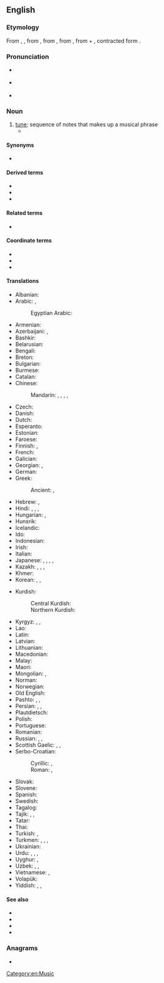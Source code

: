{{also|Melody}}
==English==
{{wikipedia}}

===Etymology===
From {{inh|en|enm|melodie}}, {{m|enm|melodye}}, from {{der|en|fro|melodie}}, from {{der|en|la|melodia}}, from {{der|en|grc|μελῳδίᾱ||singing, chanting}}, from {{m|grc|μέλος||musical phrase}} + {{m|grc|ἀοιδή||song}}, contracted form {{m|grc|ᾠδή}}.

===Pronunciation===
* {{a|RP}} {{IPA|en|/ˈmel.ə.di/}}
* {{a|GenAm}} {{IPA|en|/ˈmɛl.ə.di/}}
* {{audio|en|en-us-melody.ogg|Audio (US)}}

===Noun===
{{en-noun}}

# [[tune]]; sequence of notes that makes up a musical phrase
#* {{quote-book|en|year=1954|author=Alexander Alderson|title=The Subtle Minotaur|chapter=1|edition=|url=http://openlibrary.org/works/OL12152304W|passage=Slowly she turned round and faced towards a neat white bungalow, set some way back from the path behind a low hedge of golden privet. No light showed, but someone there was playing the piano. The strange elusiveness of the soft, insistent '''melody''' seemed to draw her forward.}}

====Synonyms====
* {{sense|sequence of notes that makes up a musical phrase}} {{l|en|tune}}

====Derived terms====
* {{l|en|melodic}}
* {{l|en|melodious}}
* {{l|en|melodium}}<!-- possibly a trade name -->

====Related terms====
* {{l|en|melodrama}}

====Coordinate terms====
* {{l|en|harmony}}
* {{l|en|rhythm}}
* {{l|en|tone color}}

====Translations====
{{trans-top|sequence of notes that makes up a musical phrase}}
* Albanian: {{t+|sq|melodi|f}}
* Arabic: {{t|ar|لَحْن|m}}, {{t|ar|أُغْنِيَّة|f}}
*: Egyptian Arabic: {{t|arz|لحن|m|tr=laḥn}}
* Armenian: {{t+|hy|մեղեդի}}
* Azerbaijani: {{t|az|melodiya}}, {{t|az|təranə}}
* Bashkir: {{t|ba|көй|sc=Cyrl}}
* Belarusian: {{t|be|мело́дыя|f}}
* Bengali: {{t|bn|সুর}}
* Breton: {{t|br|kerzenn|f}}
* Bulgarian: {{t+|bg|мело́дия|f}}
* Burmese: {{t+|my|တေးသွား}}
* Catalan: {{t+|ca|melodia|f}}
* Chinese:
*: Mandarin: {{t+|cmn|曲調|sc=Hani}}, {{t+|cmn|曲调|tr=qǔdiào|sc=Hani}}, {{t+|cmn|曲子|tr=qǔzi|sc=Hani}}, {{t+|cmn|歌曲|tr=gēqǔ|sc=Hani}}, {{t+|cmn|旋律|tr=xuánlǜ}}
* Czech: {{t+|cs|melodie|f}}
* Danish: {{t+|da|melodi|c}}
* Dutch: {{t+|nl|melodie|f}}
* Esperanto: {{t|eo|melodio}}
* Estonian: {{t|et|meloodia}}
* Faroese: {{t|fo|lag|n}}
* Finnish: {{t+|fi|melodia}}, {{t+|fi|sävel}}
* French: {{t+|fr|mélodie|f}}
* Galician: {{t+|gl|melodía|f}}
* Georgian: {{t|ka|მელოდია}}, {{t+|ka|ჰანგი}}
* German: {{t+|de|Melodie|f}}
* Greek: {{t+|el|μελωδία|f}}
*: Ancient: {{t|grc|μελῳδία|f}}, {{t|grc|μέλος|n}}
* Hebrew: {{t+|he|מַנגִינָה|f|tr=manginá}}, {{t+|he|לַחַן|m|tr=láẖan}}
* Hindi: {{t+|hi|राग|m}}, {{t+|hi|लय|f}}, {{t+|hi|तराना}}, {{t+|hi|धुन|f}}
* Hungarian: {{t+|hu|dallam}}, {{t+|hu|melódia}}
* Hunsrik: {{t|hrx|Mëlotie|f}}
* Icelandic: {{t+|is|lag|n}}
* Ido: {{t+|io|melodio}}
* Indonesian: {{t+|id|melodi}}
* Irish: {{t|ga|séis|f}}
* Italian: {{t+|it|melodia|f}}
* Japanese: {{t+|ja|歌曲|tr=kakyoku}}, {{t|ja|調べ|tr=shirabe}}, {{t+|ja|旋律|tr=senritsu}}, {{t+|ja|メロディー|tr=merodī}}, {{t+|ja|曲|tr=きょく, kyoku}}
* Kazakh: {{t|kk|әуен}}, {{t|kk|мелодия}}, {{t|kk|күй}}, {{t|kk|саз}}
* Khmer: {{t|km|បទភ្លេង}}
* Korean: {{t+|ko|멜로디}}, {{t+|ko|곡}}, {{t+|ko|선율}}
{{trans-mid}}
* Kurdish:
*: Central Kurdish: {{t+|ckb|ئاواز}}
*: Northern Kurdish: {{t+|kmr|awaz}}
* Kyrgyz: {{t|ky|мелодия}}, {{t|ky|обон}}, {{t|ky|күү}}
* Lao: {{t|lo|ທຳນອງ}}
* Latin: {{t|la|melodia}}
* Latvian: {{t|lv|melodija|f}}
* Lithuanian: {{t|lt|melodija|f}}
* Macedonian: {{t|mk|мелодија|f}}
* Malay: {{t|ms|melodi}}
* Maori: {{t|mi|rangi}}
* Mongolian: {{t+|mn|ая}}, {{t+|mn|аялгуу}}
* Norman: {{t|nrf|mélodie|f}}
* Norwegian: {{t+|no|melodi|m}}
* Old English: {{t|ang|swinn|m}}
* Pashto: {{t|ps|آهنګ|m|tr=āháng}}, {{t|ps|اهنګ|m|tr=āháng}}, {{t|ps|لحن|m|tr=láhǝn}}
* Persian: {{t+|fa|آهنگ|tr=âhang|sc=fa-Arab}}, {{t+|fa|ملودی|tr=melodi|sc=fa-Arab}}, {{t+|fa|لحن|tr=lahn}}
* Plautdietsch: {{t|pdt|Wies|f}}
* Polish: {{t+|pl|melodia|f}}
* Portuguese: {{t+|pt|melodia|f}}
* Romanian: {{t+|ro|melodie|f}}
* Russian: {{t+|ru|мело́дия|f}}, {{t+|ru|моти́в|m}}, {{t+|ru|напе́в|m}}
* Scottish Gaelic: {{t|gd|fonn|m}}, {{t|gd|port|m}}, {{t|gd|mànran|m}}
* Serbo-Croatian:
*: Cyrillic: {{t|sh|мелодија|f|sc=Cyrl}}, {{t|sh|напев|m|sc=Cyrl}}
*: Roman: {{t+|sh|melodija|f}}, {{t|sh|napev|m}}
* Slovak: {{t|sk|melódia|f}}
* Slovene: {{t|sl|melodija|f}}
* Spanish: {{t+|es|melodía|f}}
* Swedish: {{t+|sv|melodi|c}}
* Tagalog: {{t|tl|melodiya}}
* Tajik: {{t+|tg|оҳанг}}, {{t|tg|мелодия}}, {{t|tg|лаҳн}}
* Tatar: {{t+|tt|көй}}
* Thai: {{t+|th|ทำนอง}}
* Turkish: {{t+|tr|melodi}}, {{t+|tr|ezgi}}
* Turkmen: {{t|tk|mukam}}, {{t|tk|saz}}, {{t|tk|heň}}, {{t|tk|melodiýa}}
* Ukrainian: {{t+|uk|мело́дія|f}}
* Urdu: {{t+|ur|آہنگ|m|tr=āhang}}, {{t|ur|راگ|m|tr=rāg}}, {{t|ur|ترانہ|m|tr=tarāna}}, {{t|ur|دھن|f|tr=dhun}}
* Uyghur: {{t|ug|مېلودىيە}}, {{t|ug|ئاھاڭ}}
* Uzbek: {{t+|uz|melodiya}}, {{t+|uz|ohang}}, {{t+|uz|tarona}}
* Vietnamese: {{t|vi|giai điệu}}, {{t+|vi|âm điệu}}
* Volapük: {{t+|vo|melod}}
* Yiddish: {{t|yi|ניגון|m|tr=nign}}, {{t|yi|ניגונדל|n|tr=nigndl}}, {{t|yi|ניגן|m}}
{{trans-bottom}}

====See also====
* {{l|en|scale}}
* {{l|en|tune}}
* {{l|en|harmony}}
* {{l|en|music}}

===Anagrams===
* {{anagrams|en|a=delmoy|moyled}}

[[Category:en:Music]]